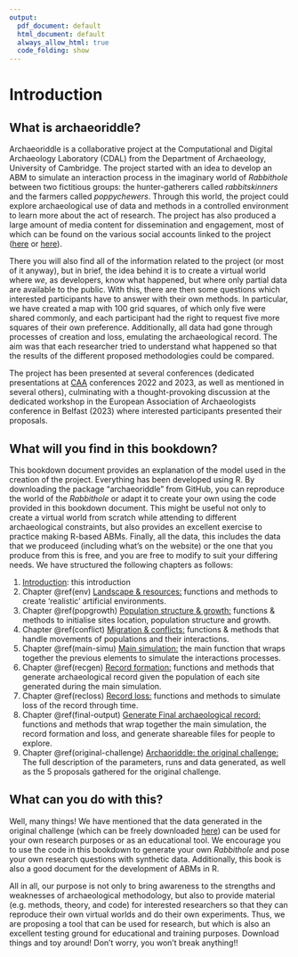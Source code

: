 ```yaml
---
output:
  pdf_document: default
  html_document: default
  always_allow_html: true
  code_folding: show
---
```


# Introduction

## What is archaeoriddle?
Archaeoriddle is a collaborative project at the Computational and Digital Archaeology Laboratory (CDAL) from the Department of Archaeology, University of Cambridge. The project started with an idea to develop an ABM to simulate an interaction process in the imaginary world of *Rabbithole* between two fictitious groups: the hunter-gatherers called *rabbitskinners* and the farmers called *poppychewers*. Through this world, the project could explore archaeological use of data and methods in a controlled environment to learn more about the act of research. The project has also produced a large amount of media content for dissemination and engagement, most of which can be found on the various social accounts linked to the project ([here](https://twitter.com/archaeoriddle/) or [here](https://fediscience.org/@archaeoriddle)). 


There you will also find all of the information related to the project (or most of it anyway), but in brief, the idea behind it is to create a virtual world where *we*, as developers, know what happened, but where only  partial data are available to the public. With this, there are then some questions which interested participants have to answer with their own methods. In particular, we have created a map with 100 grid squares, of which only five were shared commonly, and each participant had the right to request five more squares of their own preference. Additionally, all data had gone through processes of creation and loss, emulating the archaeological record. The aim was that each researcher tried to understand what happened so that the results of the different proposed methodologies could be compared.


The project has been presented at several conferences (dedicated presentations at [CAA](https://uk.caa-international.org/) conferences 2022 and 2023, as well as mentioned in several others), culminating with a thought-provoking discussion at the dedicated workshop in the European Association of Archaeologists conference in Belfast (2023) where interested participants presented their proposals. 


## What will you find in this bookdown?

This bookdown document provides an explanation of the model used in the creation of the project. Everything has been developed using R. By downloading the package "archaeoriddle" from GitHub, you can reproduce the world of the *Rabbithole* or adapt it to create your own using the code provided in this bookdown document. This might be useful not only to create a virtual world from scratch while attending to different archaeological constraints, but also provides an excellent exercise to practice making R-based ABMs. Finally, all the data, this includes the data that we produceed (including what's on the website) or the one that you produce from this is free, and you are free to modify to suit your differing needs. We have structured the following chapters as follows:

1. [Introduction](#introduction): this introduction
2. Chapter&nbsp;\@ref(env) [Landscape & resources:](#env) functions and methods to create 'realistic' artificial environments.
3. Chapter&nbsp;\@ref(popgrowth) [Population structure & growth:](#popgrowth) functions & methods to initialise sites location, population structure and growth.
4. Chapter&nbsp;\@ref(conflict) [Migration & conflicts:](#conflict) functions & methods that handle movements of populations and their interactions.
5. Chapter&nbsp;\@ref(main-simu) [Main simulation:](#main-simu) the main function that wraps together the previous elements to simulate the interactions processes.
6. Chapter&nbsp;\@ref(recgen) [Record formation:](#recgen) functions and methods that generate archaeological record given the population of each site generated during the main simulation.
7. Chapter&nbsp;\@ref(recloss) [Record loss:](#recloss) functions and methods to simulate loss of the record through time.
8. Chapter&nbsp;\@ref(final-output) [Generate Final archaeological record:](#final-output) functions and methods that wrap together the main simulation, the record formation and loss, and generate shareable files for people to explore.
9. Chapter&nbsp;\@ref(original-challenge) [Archaoriddle: the original challenge:](#orignal-challenge)  The full description of the parameters, runs and data generated, as well as the 5 proposals gathered for the original challenge.

## What can you do with this?
Well, many things! We have mentioned that the data generated in the original challenge (which can be freely downloaded [here](https://github.com/acortell3/archaeoriddle/tree/main/doc/bookdown/data_original)) can be used for your own research purposes or as an educational tool. We encourage you to use the code in this bookdown to generate your own *Rabbithole* and pose your own research questions with synthetic data. Additionally, this book is also a good document for the development of ABMs in R. 


All in all, our purpose is not only to bring awareness to the strengths and weaknesses of archaeological methodology, but also to provide material (e.g. methods, theory, and code) for interested researchers so that they can reproduce their own virtual worlds and do their own experiments. Thus, we are proposing a tool that can be used for research, but which is also an excellent testing ground for educational and training purposes. Download things and toy around! Don't worry, you won't break anything!!

